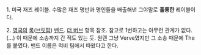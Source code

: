 1. 미국 재즈 레이블. 수많은 재즈 명반과 명인들을 배출해낸 그야말로 '''훌륭한''' 레이블이다.

2. [[영국]]의 [[록]]([[브릿팝]]) [[밴드]]. [[더 버브]] 항목 참조. 참고로 1번하고는 아무런 관계가 없다. (...) 이 때문에 소송까지 간 적도 있는 듯. 원랜 그냥 Verve였지만 그 소송 때문에 The를 붙였다. 밴드 이름은 럭비 팀에서 따왔다고 한다.
